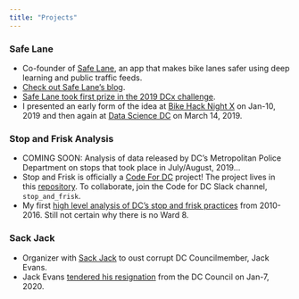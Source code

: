 ```yaml
---
title: "Projects"
---
```


### Safe Lane

- Co-founder of [Safe Lane](https://www.safelane.io/){target="_blank"}, an app that makes bike lanes safer using deep learning and public traffic feeds.
- [Check out Safe Lane's blog](https://medium.com/safe-lane){target="_blank"}.
- [Safe Lane took first prize in the 2019 DCx challenge](https://octo.dc.gov/release/bowser-administration-announces-winners-dcx){target="_blank"}.
- I presented an early form of the idea at [Bike Hack Night X](https://bit.ly/predictingdirty){target="_blank"} on Jan-10, 2019 and then again at [Data Science DC](https://www.meetup.com/Data-Science-DC/events/259302275/){target="_blank"} on March 14, 2019.

### Stop and Frisk Analysis

- COMING SOON: Analysis of data released by DC's Metropolitan Police Department on stops that took place in July/August, 2019...
- Stop and Frisk is officially a [Code For DC](https://codefordc.org/){target="_blank"} project! The project lives in this [repository](https://github.com/bfraiche/dc-stop-and-frisk){target="_blank"}. To collaborate, join the Code for DC Slack channel, `stop_and_frisk`.
- My first [high level analysis of DC's stop and frisk practices](https://bfraiche.github.io/sptp/){target="_blank"} from 2010-2016. Still not certain why there is no Ward 8.

### Sack Jack

- Organizer with [Sack Jack](http://www.sackjack.org/){target="_blank"} to oust corrupt DC Councilmember, Jack Evans.
- Jack Evans [tendered his resignation](https://www.washingtonpost.com/local/dc-politics/dc-council-to-hold-hearing-on-expelling-jack-evans-over-ethics-violations/2020/01/06/c65ea0de-30b2-11ea-a053-dc6d944ba776_story.html){target="_blank"} from the DC Council on Jan-7, 2020.
